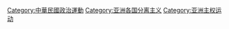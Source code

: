 [[Category:中華民國政治運動|Category:中華民國政治運動]]
[[Category:亚洲各国分离主义|Category:亚洲各国分离主义]]
[[Category:亚洲主权运动|Category:亚洲主权运动]]